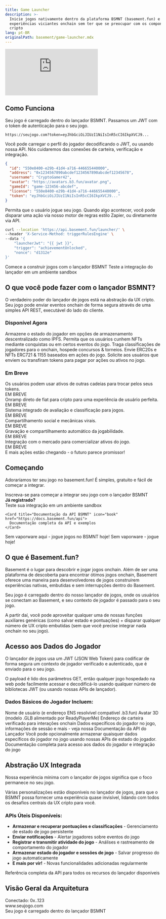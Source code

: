 ```yaml
---
title: Game Launcher
description: >-
  Inicie jogos nativamente dentro da plataforma BSMNT (basement.fun) e construa
  experiências viciantes onchain sem ter que se preocupar com os componentes
  cripto
lang: pt-BR
originalPath: basement/game-launcher.mdx
---
```

<iframe
   className="w-full aspect-video rounded-xl mb-6"
    src="https://customer-gg6qs7nm5ue94t64.cloudflarestream.com/894036f1ce3e5aa8c6f00972b889a291/iframe?poster=https%3A%2F%2Fcustomer-gg6qs7nm5ue94t64.cloudflarestream.com%2F894036f1ce3e5aa8c6f00972b889a291%2Fthumbnails%2Fthumbnail.jpg%3Ftime%3D%26height%3D600"
    title="Painel de Desenvolvedor do Basement.fun"
    frameBorder="0"
  allow="accelerometer; autoplay; clipboard-write; encrypted-media; gyroscope; picture-in-picture"
  allowFullScreen
  ></iframe>


## Como Funciona

<Steps>
<Step title="Carregar" icon="download">
  Seu jogo é carregado dentro do lançador BSMNT. Passamos um JWT com o token de autenticação para o seu jogo.
  
  ```text Exemplo de URL
  https://seujogo.com?token=eyJhbGciOiJIUzI1NiIsInR5cCI6IkpXVCJ9...
  ```
</Step>

<Step title="Autenticação" icon="key">
  Você pode carregar o perfil do jogador decodificando o JWT, ou usando nossa API. Nós cuidaremos das conexões de carteira, verificação e integração.
  
  ```json Perfil do Jogador
  {
    "id": "550e8400-e29b-41d4-a716-446655440000",
    "address": "0x1234567890abcdef1234567890abcdef12345678",
    "username": "CryptoGamer42",
    "avatar": "https://avatars.b3.fun/avatar.png",
    "gameId": "game-123456-abcdef",
    "license": "550e8400-e29b-41d4-a716-446655440000",
    "token": "eyJhbGciOiJIUzI1NiIsInR5cCI6IkpXVCJ9..."
  }
  ```
</Step>

<Step title="Disparar" icon="bolt">
  Permita que o usuário jogue seu jogo. Quando algo acontecer, você pode disparar uma ação via nosso motor de regras estilo Zapier, ou diretamente via API.
  
  ```bash Exemplo de API de Disparo
  curl --location 'https://api.basement.fun/launcher/' \
  --header 'X-Service-Method: triggerRulesEngine' \
  --data '{
      "launcherJwt": "{{ jwt }}",
      "trigger": "achievementUnlocked",
      "nonce": "d1312e"
  }'
  ```
</Step>
</Steps>

<CardGroup cols={2}>
  <Card title="Registrar como Desenvolvedor" icon="user-plus" href="https://basement.fun/developer/signup" cta="Inscreva-se">
    Comece a construir jogos com o lançador BSMNT
  </Card>
  
  <Card title="Playground do Lançador" icon="play" href="https://basement.fun/playground" cta="Experimente Agora">
    Teste a integração do lançador em um ambiente sandbox
  </Card>
</CardGroup>

## O que você pode fazer com o lançador BSMNT?

O verdadeiro poder do lançador de jogos está na abstração da UX cripto. Seu jogo pode enviar eventos onchain de forma segura através de uma simples API REST, executável do lado do cliente.

### Disponível Agora

<CardGroup cols={2}>
  <Card title="Salvar estado no IPFS" icon="database">
    Armazene o estado do jogador em opções de armazenamento descentralizado como IPFS.
  </Card>
  
  <Card title="Comprar NFTs & Cunhar" icon="palette">
    Permita que os usuários cunhem NFTs mediante conquistas ou em certos eventos do jogo.
  </Card>
  
  <Card title="Leaderboards Onchain" icon="trophy">
    Traga classificações de jogadores para o onchain, hospede concursos & torneios.
  </Card>
  
  <Card title="Emitir Tokens & NFTs" icon="coins">
    Envie ERC20s e NFTs ERC721 & 1155 baseados em ações do jogo.
  </Card>
  
  <Card title="Pagar com Tokens" icon="credit-card">
    Solicite aos usuários que enviem ou transfiram tokens para pagar por ações ou ativos no jogo.
  </Card>
</CardGroup>

### Em Breve

<CardGroup cols={2}>
  <Card title="Trocar & Comercializar" icon="arrows-rotate">
    Os usuários podem usar ativos de outras cadeias para trocar pelos seus tokens.
    <div style={{ marginTop: '8px' }}>
      <span style={{ backgroundColor: '#f59e0b', color: 'white', padding: '2px 6px', borderRadius: '12px', fontSize: '10px', fontWeight: 'bold' }}>EM BREVE</span>
    </div>
  </Card>
  
  <Card title="Onramp de Cartão de Crédito" icon="credit-card">
    Onramp direto de fiat para cripto para uma experiência de usuário perfeita.
    <div style={{ marginTop: '8px' }}>
      <span style={{ backgroundColor: '#f59e0b', color: 'white', padding: '2px 6px', borderRadius: '12px', fontSize: '10px', fontWeight: 'bold' }}>EM BREVE</span>
    </div>
  </Card>
  
  <Card title="Coletar Avaliações" icon="star">
    Sistema integrado de avaliação e classificação para jogos.
    <div style={{ marginTop: '8px' }}>
      <span style={{ backgroundColor: '#f59e0b', color: 'white', padding: '2px 6px', borderRadius: '12px', fontSize: '10px', fontWeight: 'bold' }}>EM BREVE</span>
    </div>
  </Card>
  
  <Card title="Compartilhar seu Jogo" icon="share">
    Compartilhamento social e mecânicas virais.
    <div style={{ marginTop: '8px' }}>
      <span style={{ backgroundColor: '#f59e0b', color: 'white', padding: '2px 6px', borderRadius: '12px', fontSize: '10px', fontWeight: 'bold' }}>EM BREVE</span>
    </div>
  </Card>
  
  <Card title="Gravar Jogabilidade" icon="video">
    Gravação e compartilhamento automático da jogabilidade.
    <div style={{ marginTop: '8px' }}>
      <span style={{ backgroundColor: '#f59e0b', color: 'white', padding: '2px 6px', borderRadius: '12px', fontSize: '10px', fontWeight: 'bold' }}>EM BREVE</span>
    </div>
  </Card>
  
  <Card title="Listar NFTs" icon="store">
    Integração com o mercado para comercializar ativos do jogo.
    <div style={{ marginTop: '8px' }}>
      <span style={{ backgroundColor: '#f59e0b', color: 'white', padding: '2px 6px', borderRadius: '12px', fontSize: '10px', fontWeight: 'bold' }}>EM BREVE</span>
    </div>
  </Card>
</CardGroup>

<Note>
E mais ações estão chegando - o futuro parece promissor!
</Note>

## Começando

Adoraríamos ter seu jogo no basement.fun! É simples, gratuito e fácil de começar a integrar.

<Tabs>
<Tab title="Desenvolvedores de Jogos">
  <CardGroup cols={1}>
    <Card title="Registrar como Desenvolvedor" icon="user-plus" href="https://basement.fun/developer/signup" cta="Registre-se Agora" horizontal>
      Inscreva-se para começar a integrar seu jogo com o lançador BSMNT
    </Card>
  </CardGroup>
  
  <div style={{ marginTop: '16px' }}>
    <strong>Já registrado?</strong>
  </div>
  
  <CardGroup cols={2}>
    <Card title="Playground do Lançador de Jogos" icon="play" href="https://basement.fun/playground">
      Teste sua integração em um ambiente sandbox
    </Card>
    
    <Card title="Documentação da API BSMNT" icon="book" href="https://docs.basement.fun/api">
      Documentação completa da API e exemplos
    </Card>
  </CardGroup>
</Tab>

<Tab title="Jogadores">
  <Card title="Veja o Lançador BSMNT em Ação" icon="gamepad-2" href="https://basement.fun/games" cta="Jogar Jogos" horizontal>
    Sem vaporware aqui - jogue jogos no BSMNT hoje!
  </Card>
  
  <Note>
  Sem vaporware - jogue hoje!
  </Note>
</Tab>
</Tabs>

## O que é Basement.fun?

Basement é o lugar para descobrir e jogar jogos onchain. Além de ser uma plataforma de descoberta para encontrar ótimos jogos onchain, Basement oferece uma maneira para desenvolvedores de jogos construírem experiências nativas, embutidas e sem interrupções dentro do Basement.

Seu jogo é carregado dentro do nosso lançador de jogos, onde os usuários se conectam ao Basement, e seu contexto de jogador é passado para o seu jogo.

A partir daí, você pode aproveitar qualquer uma de nossas funções auxiliares genéricas (como salvar estado e pontuações) + disparar qualquer número de UX cripto embutidas (sem que você precise integrar nada onchain no seu jogo).

## Acesso aos Dados do Jogador

O lançador de jogos usa um JWT (JSON Web Token) para codificar de forma segura um contexto de jogador verificado e autenticado, que é enviado para o seu jogo.

O payload é lido dos parâmetros GET, então qualquer jogo hospedado na web pode facilmente acessar e decodificá-lo usando qualquer número de bibliotecas JWT (ou usando nossas APIs de lançador).

### Dados Básicos do Jogador Incluem:

<AccordionGroup>
<Accordion title="Nome de Usuário e ENS">
  Nome de usuário (e endereço ENS resolvível compatível .b3.fun)
</Accordion>

<Accordion title="Avatar 3D">
  Avatar 3D (modelo .GLB alimentado por ReadyPlayerMe)
</Accordion>

<Accordion title="Endereço da Carteira">
  Endereço de carteira verificado para interações onchain
</Accordion>

<Accordion title="Dados Adicionais">
  Dados específicos do jogador no jogo, informações de sessão e mais - veja nossa Documentação da API do Lançador
</Accordion>
</AccordionGroup>

<Tip>
Você pode opcionalmente armazenar quaisquer dados específicos do jogador no jogo usando nossas APIs de estado do jogador.
</Tip>

<Card title="Explorar APIs do Lançador" icon="code" href="https://docs.basement.fun/api" cta="Ver Documentação" horizontal>
  Documentação completa para acesso aos dados do jogador e integração do jogo
</Card>

## Abstração UX Integrada

Nossa experiência mínima com o lançador de jogos significa que o foco permanece no seu jogo.

Várias personalizações estão disponíveis no lançador de jogos, para que o BSMNT possa fornecer uma experiência quase invisível, lidando com todos os desafios centrais da UX cripto para você.

### APIs Úteis Disponíveis:

- **Armazenar e recuperar pontuações e classificações** - Gerenciamento de estado de jogo persistente
- **Enviar notificações** - Alertar jogadores sobre eventos do jogo
- **Registrar e transmitir atividade do jogo** - Análises e rastreamento de comportamento do jogador  
- **Armazenar estado do jogador e sessões de jogo** - Salvar progresso do jogo automaticamente
- **E mais por vir!** - Novas funcionalidades adicionadas regularmente

<Card title="Explorar APIs do Lançador" icon="api" href="https://docs.basement.fun/api" cta="Ver Documentação" horizontal>
  Referência completa da API para todos os recursos do lançador disponíveis
</Card>

## Visão Geral da Arquitetura

<Frame caption="Fluxo de Integração do Lançador de Jogos">
  <div style={{ 
    padding: '20px', 
    backgroundColor: '#f8fafc', 
    border: '1px solid #e2e8f0', 
    borderRadius: '8px',
    textAlign: 'center',
    fontFamily: 'monospace'
  }}>
    <div style={{ marginBottom: '10px', color: '#64748b' }}>Conectado: 0x..123</div>
    <div style={{ marginBottom: '10px', backgroundColor: '#007AFF', color: 'white', padding: '8px', borderRadius: '4px' }}>
      www.seujogo.com
    </div>
    <div style={{ fontSize: '14px', color: '#475569' }}>
      Seu jogo é carregado dentro do lançador BSMNT
    </div>
  </div>
</Frame>
